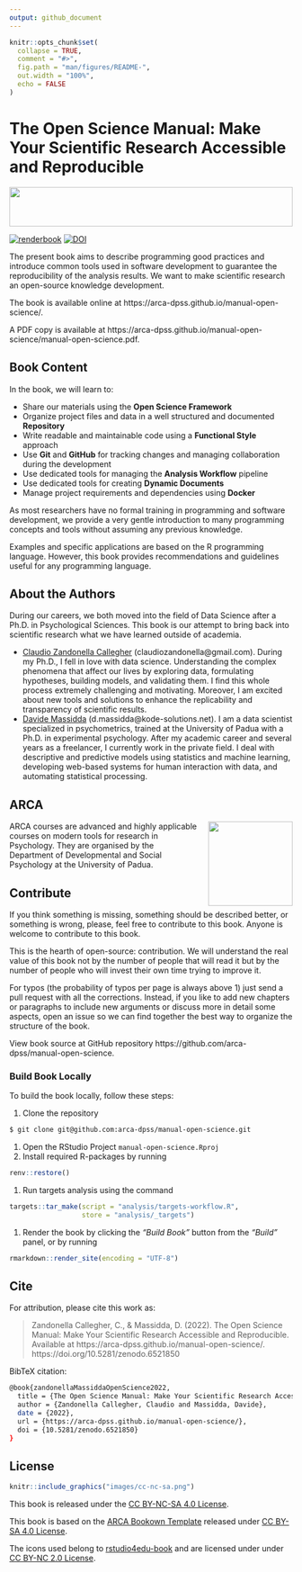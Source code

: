 ```yaml
---
output: github_document
---
```


<!-- README.md is generated from README.Rmd. Please edit that file -->

```r
knitr::opts_chunk$set(
  collapse = TRUE,
  comment = "#>",
  fig.path = "man/figures/README-",
  out.width = "100%",
  echo = FALSE
)
```

# The Open Science Manual: Make Your Scientific Research Accessible and Reproducible

<img src="assets/images/banner.png" height="70px" width="100%">

<!-- badges: start -->
[![renderbook](https://github.com/arca-dpss/manual-open-science/actions/workflows/deploy_bookdown.yml/badge.svg)](https://github.com/arca-dpss/manual-open-science/actions/workflows/deploy_bookdown.yml)
[![DOI](https://zenodo.org/badge/DOI/10.5281/zenodo.6521850.svg)](https://doi.org/10.5281/zenodo.6521850)
<!-- badges: end -->

The present book aims to describe programming good practices and introduce common tools used in software development to guarantee the reproducibility of the analysis results. We want to make scientific research an open-source knowledge development.

The book is available online at https://arca-dpss.github.io/manual-open-science/.

A PDF copy is available at https://arca-dpss.github.io/manual-open-science/manual-open-science.pdf.

## Book Content

In the book, we will learn to:

- Share our materials using the **Open Science Framework**
- Organize project files and data in a well structured and documented **Repository**
- Write readable and maintainable code using a **Functional Style** approach
- Use **Git** and **GitHub** for tracking changes and managing collaboration during the development
- Use dedicated tools for managing the **Analysis Workflow** pipeline
- Use dedicated tools for creating **Dynamic Documents**
- Manage project requirements and dependencies using **Docker**

As most researchers have no formal training in programming and software development, we provide a very gentle introduction to many programming concepts and tools without assuming any previous knowledge.

Examples and specific applications are based on the R programming language. However, this book provides recommendations and guidelines useful for any programming language.

## About the Authors {-}

During our careers, we both moved into the field of Data Science after a Ph.D. in Psychological Sciences. This book is our attempt to bring back into scientific research what we have learned outside of academia.

- [Claudio Zandonella Callegher](https://claudiozandonella.netlify.app/) (claudiozandonella@gmail.com). During my Ph.D., I fell in love with data science. Understanding the complex phenomena that affect our lives by exploring data, formulating hypotheses, building models, and validating them. I find this whole process extremely challenging and motivating. Moreover, I am excited about new tools and solutions to enhance the replicability and transparency of scientific results.
- [Davide Massidda](https://www.linkedin.com/in/davidemassidda/) (d.massidda@kode-solutions.net).  I am a data scientist specialized in psychometrics, trained at the University of Padua with a Ph.D. in experimental psychology. After my academic career and several years as a freelancer, I currently work in the private field. I deal with descriptive and predictive models using statistics and machine learning, developing web-based systems for human interaction with data, and automating statistical processing.

## ARCA

<img style = "margin-left: 20px;" align="right" width="150" height="150" src="assets/images/arca-logo.png">

ARCA courses are advanced and highly applicable courses on modern tools for research in Psychology. They are organised by the Department of Developmental and Social Psychology at the University of Padua.

## Contribute {-}

If you think something is missing, something should be described better, or something is wrong, please, feel free to contribute to this book. Anyone is welcome to contribute to this book.

This is the hearth of open-source: contribution. We will understand the real value of this book not by the number of people that will read it but by the number of people who will invest their own time trying to improve it.

For typos (the probability of typos per page is always above 1) just send a pull request with all the corrections. Instead, if you like to add new chapters or paragraphs to include new arguments or discuss more in detail some aspects, open an issue so we can find together the best way to organize the structure of the book.

View book source at GitHub repository https://github.com/arca-dpss/manual-open-science.

### Build Book Locally

To build the book locally, follow these steps:

1. Clone the repository
  ```bash
  $ git clone git@github.com:arca-dpss/manual-open-science.git
  ```
1. Open the RStudio Project `manual-open-science.Rproj`
1. Install required R-packages by running
  ```r
  renv::restore()
  ```
1. Run targets analysis using the command
  ```r
  targets::tar_make(script = "analysis/targets-workflow.R", 
                    store = "analysis/_targets")
  ```
1. Render the book by clicking the *“Build Book”* button from the *“Build”* panel, or by running 
  ```r
  rmarkdown::render_site(encoding = "UTF-8")
  ```
  
## Cite {-}

For attribution, please cite this work as:

> Zandonella Callegher, C., & Massidda, D. (2022). The Open Science Manual: Make Your Scientific Research Accessible and Reproducible. Available at https://arca-dpss.github.io/manual-open-science/. https://doi.org/10.5281/zenodo.6521850

BibTeX citation:

```bash
@book{zandonellaMassiddaOpenScience2022,
  title = {The Open Science Manual: Make Your Scientific Research Accessible and Reproducible},
  author = {Zandonella Callegher, Claudio and Massidda, Davide},
  date = {2022},
  url = {https://arca-dpss.github.io/manual-open-science/},
  doi = {10.5281/zenodo.6521850}
}
```

## License {-}

```r
knitr::include_graphics("images/cc-nc-sa.png")
```

This book is released under the [CC BY-NC-SA 4.0 License](https://creativecommons.org/licenses/by-nc-sa/4.0/).

This book is based on the [ARCA Bookown Template](https://github.com/arca-dpss/template-bookdown) released under [CC BY-SA 4.0 License](https://creativecommons.org/licenses/by-sa/4.0/).

The icons used belong to [rstudio4edu-book](https://rstudio4edu.github.io/rstudio4edu-book/) and are licensed under under [CC BY-NC 2.0 License](https://creativecommons.org/licenses/by-nc/2.0/).
